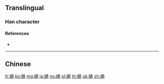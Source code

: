 {{character info/new}}
{{also|輛}}
==Translingual==

===Han character===
{{Han char|rn=159|rad=车|as=07|sn=11|four=|canj=KQMOB|ids=⿰车两}}

====References====
* {{Han ref|kx=1250.241|hdz=53534.010|uh=8F86|ud=36742}}

----

==Chinese==
{{zh-see|輛}}

[[fr:辆]]
[[ko:辆]]
[[mg:辆]]
[[ja:辆]]
[[no:辆]]
[[pl:辆]]
[[th:辆]]
[[uk:辆]]
[[zh:辆]]